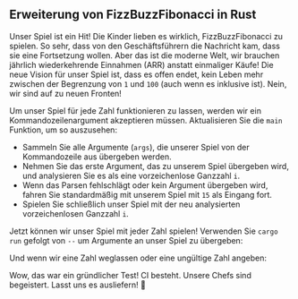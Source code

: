 
## Erweiterung von FizzBuzzFibonacci in Rust

Unser Spiel ist ein Hit! Die Kinder lieben es wirklich, FizzBuzzFibonacci zu spielen.
So sehr, dass von den Geschäftsführern die Nachricht kam, dass sie eine Fortsetzung wollen.
Aber das ist die moderne Welt, wir brauchen jährlich wiederkehrende Einnahmen (ARR) anstatt einmaliger Käufe!
Die neue Vision für unser Spiel ist, dass es offen endet, kein Leben mehr zwischen der Begrenzung von `1` und `100` (auch wenn es inklusive ist).
Nein, wir sind auf zu neuen Fronten!

<FizzBuzzFibonacciOpenRules />

Um unser Spiel für jede Zahl funktionieren zu lassen, werden wir ein Kommandozeilenargument akzeptieren müssen.
Aktualisieren Sie die `main` Funktion, um so auszusehen:

<FizzBuzzFibonacciOpenRustCode />

- Sammeln Sie alle Argumente (`args`), die unserer Spiel von der Kommandozeile aus übergeben werden.
- Nehmen Sie das erste Argument, das zu unserem Spiel übergeben wird, und analysieren Sie es als eine vorzeichenlose Ganzzahl `i`.
- Wenn das Parsen fehlschlägt oder kein Argument übergeben wird, fahren Sie standardmäßig mit unserem Spiel mit `15` als Eingang fort.
- Spielen Sie schließlich unser Spiel mit der neu analysierten vorzeichenlosen Ganzzahl `i`.

Jetzt können wir unser Spiel mit jeder Zahl spielen!
Verwenden Sie `cargo run` gefolgt von `--` um Argumente an unser Spiel zu übergeben:

<FizzBuzzFibonacciOpenRustOutput />

Und wenn wir eine Zahl weglassen oder eine ungültige Zahl angeben:

<FizzBuzzFibonacciOpenRustOutputDefault />

Wow, das war ein gründlicher Test! CI besteht. Unsere Chefs sind begeistert.
Lasst uns es ausliefern! 🚀